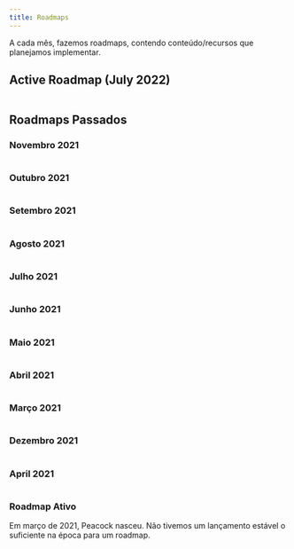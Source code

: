 ```yaml
---
title: Roadmaps
---
```



A cada mês, fazemos roadmaps, contendo conteúdo/recursos que planejamos implementar.

## Active Roadmap (July 2022)

<Image img={July2022Roadmap} />

## Roadmaps Passados

### Novembro 2021

<Image img={March2022Roadmap} />

### Outubro 2021

<Image img={Febuary2022Roadmap} />

### Setembro 2021

<Image img={December2021Roadmap} />

### Agosto 2021

<Image img={November2021Roadmap} />

### Julho 2021

<Image img={October2021Roadmap} />

### Junho 2021

<Image img={September2021Roadmap} />

### Maio 2021

<Image img={August2021Roadmap} />

### Abril 2021

<Image img={July2021Roadmap} />

### Março 2021

<Image img={June2021Roadmap} />

### Dezembro 2021

<Image img={May2021Roadmap} />

### April 2021

<Image img={April2021Roadmap} />

### Roadmap Ativo

Em março de 2021, Peacock nasceu. Não tivemos um lançamento estável o suficiente na época para um roadmap.
